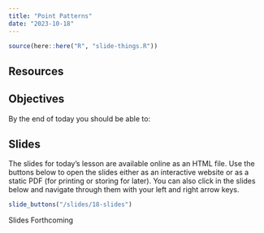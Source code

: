 ```yaml
---
title: "Point Patterns"
date: "2023-10-18"
---
```


```r
source(here::here("R", "slide-things.R"))

```



## Resources


## Objectives

By the end of today you should be able to:


## Slides

The slides for today's lesson are available online as an HTML file. Use the buttons below to open the slides either as an interactive website or as a static PDF (for printing or storing for later). You can also click in the slides below and navigate through them with your left and right arrow keys.

```r
slide_buttons("/slides/18-slides")
```

Slides Forthcoming